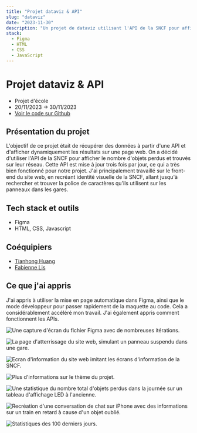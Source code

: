 ```yaml
---
title: "Projet dataviz & API"
slug: "dataviz"
date: "2023-11-30"
description: "Un projet de dataviz utilisant l'API de la SNCF pour afficher dynamiquement les statistiques d'objets perdus et trouvés. J'ai recréé l'identité visuelle de la SNCF pour une expérience immersive."
stack:
  - Figma
  - HTML
  - CSS
  - JavaScript
---
```


# Projet dataviz & API

- Projet d'école
- 20/11/2023 -> 30/11/2023
- [Voir le code sur Github](https://github.com/lemathurin/dataviz-sncf)

## Présentation du projet

L'objectif de ce projet était de récupérer des données à partir d'une API et d'afficher dynamiquement les résultats sur une page web. On a décidé d'utiliser l'API de la SNCF pour afficher le nombre d'objets perdus et trouvés sur leur réseau. Cette API est mise à jour trois fois par jour, ce qui a très bien fonctionné pour notre projet. J'ai principalement travaillé sur le front-end du site web, en recréant identité visuelle de la SNCF, allant jusqu'à rechercher et trouver la police de caractères qu'ils utilisent sur les panneaux dans les gares.

## Tech stack et outils

- Figma
- HTML, CSS, Javascript

## Coéquipiers

- [Tianhong Huang](https://github.com/Tianhong258)
- [Fabienne Lis](https://github.com/FabienneLIS)

## Ce que j'ai appris

J'ai appris à utiliser la mise en page automatique dans Figma, ainsi que le mode développeur pour passer rapidement de la maquette au code. Cela a considérablement accéléré mon travail. J'ai également appris comment fonctionnent les APIs.

<Image
  src="https://5q44w9bzpv.ufs.sh/f/vqzvWuhpJmwXnkCrNtdk1HQbsGuORt0evoCdByaTcwVXPY3n"
  alt="Une capture d'écran du fichier Figma avec de nombreuses itérations."
/>

<Image
  src="https://5q44w9bzpv.ufs.sh/f/vqzvWuhpJmwXliq4hthbbFRm7wShzYQZJ4WeOX8q02spPHKE"
  alt="La page d'atterrissage du site web, simulant un panneau suspendu dans une gare."
/>

<Image
  src="https://5q44w9bzpv.ufs.sh/f/vqzvWuhpJmwXhzj9rbZgUTZi1IXl89BAyExJo46K3DYk0pVC"
  alt="Ecran d'information du site web imitant les écrans d'information de la SNCF."
/>

<Image
  src="https://5q44w9bzpv.ufs.sh/f/vqzvWuhpJmwXZY97tkCSLlRducqbNZgY7F3QVhKp02nC4JrI"
  alt="Plus d'informations sur le thème du projet."
/>

<Image
  src="https://5q44w9bzpv.ufs.sh/f/vqzvWuhpJmwXKnYOUjAcmO8GRLeJYsvghDBZQ7HqM4uXVxdW"
  alt="Une statistique du nombre total d'objets perdus dans la journée sur un tableau d'affichage LED à l'ancienne."
/>

<Image
  src="https://5q44w9bzpv.ufs.sh/f/vqzvWuhpJmwXBAljGW5ygZYsk4tlQf0ozc9GINETum85aJj2"
  alt="Recréation d'une conversation de chat sur iPhone avec des informations sur un train en retard à cause d'un objet oublié."
/>

<Image
  src="https://5q44w9bzpv.ufs.sh/f/vqzvWuhpJmwXpoVa77wNHujlCZkQLaxr5FtMDdA6mY9bBcUG"
  alt="Statistiques des 100 derniers jours."
/>
